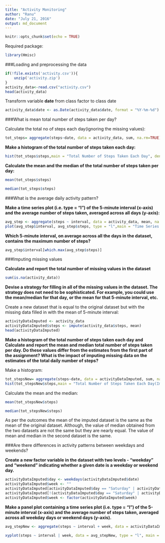 ---
title: "Activity Monitoring"
author: "Ranu"
date: "July 21, 2016"
output: md_document
---

```{r setup, include=FALSE}
knitr::opts_chunk$set(echo = TRUE)
```
Required package:
```{r}
library(Hmisc)
```

###Loading and preprocessing the data

```{r}
if(!file.exists('activity.csv')){
    unzip('activity.zip')
}
activity_data<-read.csv("activity.csv")
head(activity_data)
```

Transform variable **date** from class factor to class date

```{r}
activity_data$date <- as.Date(activity_data$date, format = "%Y-%m-%d")
```

###What is mean total number of steps taken per day?

Calculate the total no of steps each day(ignoring the missing values):

```{r}
tot_steps= aggregate(steps~date, data = activity_data, sum, na.rm=TRUE)
```

**Make a histogram of the total number of steps taken each day:**
```{r}
hist(tot_steps$steps,main = "Total Number of Steps Taken Each Day", density = 10,col="blue")
```
**Calculate the mean and the median of the total number of steps taken per day:**
```{r}
mean(tot_steps$steps)
```

```{r}
median(tot_steps$steps)
```

###What is the average daily activity pattern?

**Make a time series plot (i.e. type = "l") of the 5-minute interval (x-axis) and the average number of steps taken, averaged across all days (y-axis):**
```{r}
avg_step <- aggregate(steps ~ interval, data = activity_data, mean, na.rm = TRUE)
plot(avg_step$interval, avg_step$steps, type = "l",main = "Time Series plot",xlab = "5 minute interval", ylab = "Average number of steps")
```

**Which 5-minute interval, on average across all the days in the dataset, contains the maximum number of steps?**
```{r}
avg_step$interval[which.max(avg_step$steps)]
```

###Imputing missing values

**Calculate and report the total number of missing values in the dataset**
```{r}
sum(is.na(activity_data))
```

**Devise a strategy for filling in all of the missing values in the dataset. The strategy does not need to be sophisticated. For example, you could use the mean/median for that day, or the mean for that 5-minute interval, etc.**

Create a new dataset that is equal to the original dataset but with the missing data filled in with the mean of 5-minute interval:
```{r}
activityDataImputed <- activity_data
activityDataImputed$steps <- impute(activity_data$steps, mean)
head(activityDataImputed)
```

**Make a histogram of the total number of steps taken each day and Calculate and report the mean and median total number of steps taken per day. Do these values differ from the estimates from the first part of the assignment? What is the impact of imputing missing data on the estimates of the total daily number of steps?**

Make a histogram:
```{r}
tot_stepsNew= aggregate(steps~date, data = activityDataImputed, sum, na.rm=TRUE)
hist(tot_stepsNew$steps,main = "Total Number of Steps Taken Each Day(Imputed Dataset)", density = 10,col="blue")
```

Calculate the mean and the median:
```{r}
mean(tot_stepsNew$steps)
```

```{r}
median(tot_stepsNew$steps)
```

As per the outcomes the mean of the imputed dataset is the same as the mean of the original dataset. Although, the value of median obtained from the two datasets are not the same but they are nearly equal. The value of mean and median in the second dataset is the same.

###Are there differences in activity patterns between weekdays and weekends?

**Create a new factor variable in the dataset with two levels - "weekday" and "weekend" indicating whether a given date is a weekday or weekend day.**
```{r}
activityDataImputed$day <- weekdays(activityDataImputed$date)
activityDataImputed$week <- ""
activityDataImputed[activityDataImputed$day == "Saturday" | activityDataImputed$day == "Sunday", ]$week <- "weekend"
activityDataImputed[!(activityDataImputed$day == "Saturday" | activityDataImputed$day == "Sunday"), ]$week <- "weekday"
activityDataImputed$week <- factor(activityDataImputed$week)
```

**Make a panel plot containing a time series plot (i.e. type = "l") of the 5-minute interval (x-axis) and the average number of steps taken, averaged across all weekday days or weekend days (y-axis).**
```{r}
avg_stepNew <- aggregate(steps ~ interval + week, data = activityDataImputed, mean)

xyplot(steps ~ interval | week, data = avg_stepNew, type = "l", main = "Average Number of Steps Taken across all weekday days or weekend days", layout = c(1, 2), xlab = "interval", ylab = "Average number of steps")
```